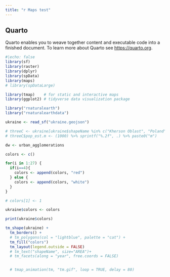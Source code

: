 ```yaml
---
title: "r Maps test"
---
```


## Quarto

Quarto enables you to weave together content and executable code into a finished document. To learn more about Quarto see <https://quarto.org>.

```r
#|echo: false
library(sf)
library(raster)
library(dplyr)
library(spData)
library(maps)
# library(spDataLarge)

library(tmap)    # for static and interactive maps
library(ggplot2) # tidyverse data visualization package

library("rnaturalearth")
library("rnaturalearthdata")
```

```r

ukraine <- read_sf("ukraine.geojson")

# threeC <- ukraine[ukraine$shapeName %in% c("Kherson Oblast", "Poland", "Ukraine"), ]
# threeC$pop_est.m <- (1000) %>% sprintf("%.2f", .) %>% paste0("m")

dw <- urban_agglomerations

colors <- c()

for(i in 1:27) {
  if(i==4){
    colors <- append(colors, "red")
  } else {
    colors <- append(colors, "white")
  }
}

# colors[1] <- 1

ukraine$colors <- colors 

print(ukraine$colors)

tm_shape(ukraine) +
  tm_borders() +
  # tm_polygons(col = "lightblue", palette = "cat") +
  tm_fill("colors") 
  tm_layout(legend.outside = FALSE) 
  # tm_text("shapeName", size="AREA")+
  # tm_facets(along = "year", free.coords = FALSE)


  # tmap_animation(tm, "tm.gif", loop = TRUE, delay = 80)
  

```

<!-- # 3D -->

<!-- ```{r} -->

<!-- library(rayshader) -->

<!-- library(rgdal) -->

<!-- #Here, I load a map with the raster package. -->

<!-- loadzip = tempfile()  -->

<!-- download.file("https://tylermw.com/data/dem_01.tif.zip", loadzip) -->

<!-- localtif = raster::raster(unzip(loadzip, "dem_01.tif")) -->

<!-- unlink(loadzip) -->

<!-- #And convert it to a matrix: -->

<!-- elmat = raster_to_matrix(localtif) -->

<!-- #We use another one of rayshader's built-in textures: -->

<!-- elmat %>% -->

<!--   sphere_shade(texture = "desert") %>% -->

<!--   plot_map() -->

<!-- ``` -->
